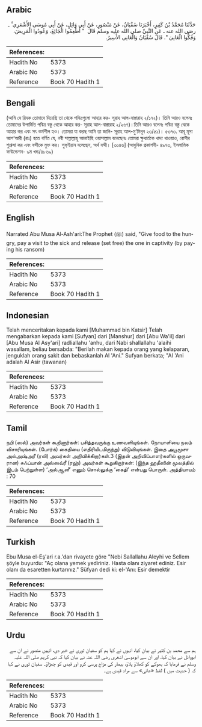 ## Arabic

<div dir="rtl" lang="ar" style={{fontSize:'larger',backgroundColor:'#f8f9fa',padding:20}}>حَدَّثَنَا مُحَمَّدُ بْنُ كَثِيرٍ، أَخْبَرَنَا سُفْيَانُ، عَنْ مَنْصُورٍ، عَنْ أَبِي وَائِلٍ، عَنْ أَبِي مُوسَى الأَشْعَرِي ِّ ـ رضى الله عنه ـ عَنِ النَّبِيِّ صلى الله عليه وسلم قَالَ ‏ "‏ أَطْعِمُوا الْجَائِعَ، وَعُودُوا الْمَرِيضَ، وَفُكُّوا الْعَانِيَ ‏"‏‏.‏ قَالَ سُفْيَانُ وَالْعَانِي الأَسِيرُ‏.‏</div><div style={{backgroundColor:'#f8f9fa',padding:20, marginBottom: 10}}><table>
        <thead>
          <tr>
            <th>References:</th>
            <th></th>
          </tr>
        </thead>
        <tbody><tr><td>Hadith No</td><td>5373</td></tr><tr><td>Arabic No</td><td>5373</td></tr><tr><td>Reference</td><td>Book 70 Hadith 1</td></tr></tbody></table></div>

## Bengali

<div dir="ltr" lang="bn" style={{fontSize:'larger',backgroundColor:'#f8f9fa',padding:20}}>(আমি যে রিযক তোমাদে দিয়েছি তা থেকে পবিত্রগুলো আহার কর- সূরাহ আল-বাক্বারাহ ২/১৭২)। তিনি আরও বলেনঃ তোমাদের উপার্জিত পবিত্র বস্তু থেকে আহার কর- সূরাহ আল-বাক্বারাহ ২/২৬৭)।তিনি আরও বলেনঃ পবিত্র বস্তু থেকে আহার কর এবং সৎ কর্মশীল হও। তোমরা যা করছ আমি তা জানি- সূরাহ আল-মু’মিনূন ২৩/৫১)। ৫৩৭৩. আবূ মূসা আশ‘আরী (রাঃ) হতে বর্ণিত যে, নবী সাল্লাল্লাহু আলাইহি ওয়াসাল্লাম বলেছেনঃ তোমরা ক্ষুধার্তকে খাদ্য খাওয়াও, রোগীর শুশ্রুষা কর এবং বন্দীকে মুক্ত কর। সুফ্ইয়ান বলেছেন, অর্থ বন্দী। [৩০৪৬] (আধুনিক প্রকাশনী- ৪৯৭৩, ইসলামিক ফাউন্ডেশন- ৯ম খন্ড/৪৮৬৯)</div><div style={{backgroundColor:'#f8f9fa',padding:20, marginBottom: 10}}><table>
        <thead>
          <tr>
            <th>References:</th>
            <th></th>
          </tr>
        </thead>
        <tbody><tr><td>Hadith No</td><td>5373</td></tr><tr><td>Arabic No</td><td>5373</td></tr><tr><td>Reference</td><td>Book 70 Hadith 1</td></tr></tbody></table></div>

## English

<div dir="ltr" lang="en" style={{fontSize:'larger',backgroundColor:'#f8f9fa',padding:20}}>Narrated Abu Musa Al-Ash'ari:The Prophet (ﷺ) said, "Give food to the hungry, pay a visit to the sick and release (set free) the one in captivity (by paying his ransom)</div><div style={{backgroundColor:'#f8f9fa',padding:20, marginBottom: 10}}><table>
        <thead>
          <tr>
            <th>References:</th>
            <th></th>
          </tr>
        </thead>
        <tbody><tr><td>Hadith No</td><td>5373</td></tr><tr><td>Arabic No</td><td>5373</td></tr><tr><td>Reference</td><td>Book 70 Hadith 1</td></tr></tbody></table></div>

## Indonesian

<div dir="ltr" lang="id" style={{fontSize:'larger',backgroundColor:'#f8f9fa',padding:20}}>Telah menceritakan kepada kami [Muhammad bin Katsir] Telah mengabarkan kepada kami [Sufyan] dari [Manshur] dari [Abu Wa'il] dari [Abu Musa Al Asy'ari] radliallahu 'anhu, dari Nabi shallallahu 'alaihi wasallam, beliau bersabda: "Berilah makan kepada orang yang kelaparan, jenguklah orang sakit dan bebaskanlah Al 'Ani." Sufyan berkata; "Al 'Ani adalah Al Asir (tawanan)</div><div style={{backgroundColor:'#f8f9fa',padding:20, marginBottom: 10}}><table>
        <thead>
          <tr>
            <th>References:</th>
            <th></th>
          </tr>
        </thead>
        <tbody><tr><td>Hadith No</td><td>5373</td></tr><tr><td>Arabic No</td><td>5373</td></tr><tr><td>Reference</td><td>Book 70 Hadith 1</td></tr></tbody></table></div>

## Tamil

<div dir="ltr" lang="ta" style={{fontSize:'larger',backgroundColor:'#f8f9fa',padding:20}}>நபி (ஸல்) அவர்கள் கூறினார்கள்: பசித்தவருக்கு உணவளியுங்கள். நோயாளியை நலம் விசாரியுங்கள். (போர்க்) கைதியை (எதிரியிடமிருந்து) விடுவியுங்கள். இதை அபூமூசா அல்அஷ்அரீ (ரலி) அவர்கள் அறிவிக்கிறார்கள்.3 (இதன் அறிவிப்பாளர்களில் ஒருவரான) சுஃப்யான் அஸ்ஸவ்ரீ (ரஹ்) அவர்கள் கூறுகிறார்கள்: (இந்த ஹதீஸின் மூலத்தில் இடம் பெற்றுள்ள) ‘அல்ஆனீ’ எனும் சொல்லுக்கு ‘கைதி’ என்பது பொருள். அத்தியாயம் : 70</div><div style={{backgroundColor:'#f8f9fa',padding:20, marginBottom: 10}}><table>
        <thead>
          <tr>
            <th>References:</th>
            <th></th>
          </tr>
        </thead>
        <tbody><tr><td>Hadith No</td><td>5373</td></tr><tr><td>Arabic No</td><td>5373</td></tr><tr><td>Reference</td><td>Book 70 Hadith 1</td></tr></tbody></table></div>

## Turkish

<div dir="ltr" lang="tr" style={{fontSize:'larger',backgroundColor:'#f8f9fa',padding:20}}>Ebu Musa el-Eş'ari r.a.'dan rivayete göre "Nebi Sallallahu Aleyhi ve Sellem şöyle buyurdu: "Aç olana yemek yediriniz. Hasta olanı ziyaret ediniz. Esir olanı da esaretten kurtarınız." Süfyan dedi ki: el-'Anı: Esir demektir</div><div style={{backgroundColor:'#f8f9fa',padding:20, marginBottom: 10}}><table>
        <thead>
          <tr>
            <th>References:</th>
            <th></th>
          </tr>
        </thead>
        <tbody><tr><td>Hadith No</td><td>5373</td></tr><tr><td>Arabic No</td><td>5373</td></tr><tr><td>Reference</td><td>Book 70 Hadith 1</td></tr></tbody></table></div>

## Urdu

<div dir="rtl" lang="ur" style={{fontSize:'larger',backgroundColor:'#f8f9fa',padding:20}}>ہم سے محمد بن کثیر نے بیان کیا، انہوں نے کہا ہم کو سفیان ثوری نے خبر دی، انہیں منصور نے ان سے ابووائل نے بیان کیا، اور ان سے ابوموسیٰ اشعری رضی اللہ عنہ نے بیان کیا کہ نبی کریم صلی اللہ علیہ وسلم نے فرمایا کہ بھوکے کو کھلاؤ پلاؤ، بیمار کی مزاج پرسی کرو اور قیدی کو چھڑاؤ۔ سفیان ثوری نے کہا کہ ( حدیث میں ) لفظ «عاني» سے مراد قیدی ہے۔</div><div style={{backgroundColor:'#f8f9fa',padding:20, marginBottom: 10}}><table>
        <thead>
          <tr>
            <th>References:</th>
            <th></th>
          </tr>
        </thead>
        <tbody><tr><td>Hadith No</td><td>5373</td></tr><tr><td>Arabic No</td><td>5373</td></tr><tr><td>Reference</td><td>Book 70 Hadith 1</td></tr></tbody></table></div>